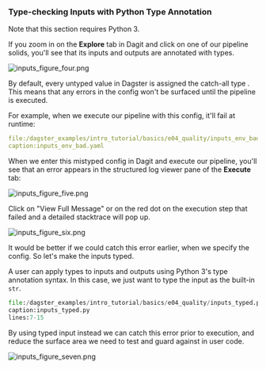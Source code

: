 
### Type-checking Inputs with Python Type Annotation

Note that this section requires Python 3.

If you zoom in on the **Explore** tab in Dagit and click on one
of our pipeline solids, you'll see that its inputs and outputs are annotated
with types.

![inputs_figure_four.png](/assets/images/tutorial/inputs_figure_four.png)

By default, every untyped value in Dagster is assigned the catch-all type <PyObject module="dagster" object="Any" />.
This means that any errors in the config won't be surfaced until the pipeline
is executed.

For example, when we execute our pipeline with this config, it'll fail at
runtime:

```YAML literalinclude
file:/dagster_examples/intro_tutorial/basics/e04_quality/inputs_env_bad.yaml
caption:inputs_env_bad.yaml
```

When we enter this mistyped config in Dagit and execute our pipeline, you'll
see that an error appears in the structured log viewer pane of the **Execute**
tab:

![inputs_figure_five.png](/assets/images/tutorial/inputs_figure_five.png)

Click on "View Full Message" or on the red dot on the execution step that
failed and a detailed stacktrace will pop up.

![inputs_figure_six.png](/assets/images/tutorial/inputs_figure_six.png)

It would be better if we could catch this error earlier, when we specify the
config. So let's make the inputs typed.

A user can apply types to inputs and outputs using Python 3's type annotation
syntax. In this case, we just want to type the input as the built-in `str`.

```python literalinclude showLines startLine=7 emphasize-lines=2
file:/dagster_examples/intro_tutorial/basics/e04_quality/inputs_typed.py
caption:inputs_typed.py
lines:7-15
```

By using typed input instead we can catch this error prior to execution, and
reduce the surface area we need to test and guard against in user code.

![inputs_figure_seven.png](/assets/images/tutorial/inputs_figure_seven.png)
